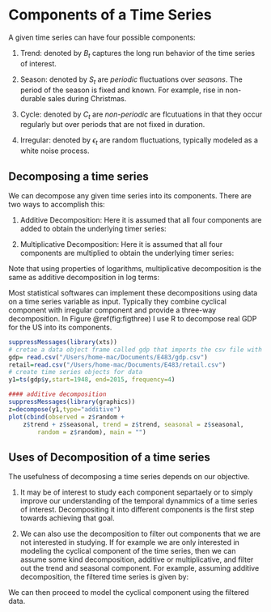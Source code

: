 # Components of a Time Series

A given time series can have four possible components:

1. Trend: denoted by $B_t$ captures the long run behavior of the time series of interest.

2. Season: denoted by $S_t$ are *periodic* fluctuations over *seasons*. The period of the season is fixed and known. For example, rise in non-durable sales during Christmas.

3. Cycle: denoted by $C_t$ are *non-periodic* are flcutuations in that they occur regularly but over periods that are not fixed in duration.

4. Irregular: denoted by $\epsilon_t$ are random fluctuations, typically modeled as a white noise process.

## Decomposing a time series

We can decompose any given time series into its components. There are two ways to accomplish this:

1. Additive Decomposition: Here it is assumed that all four components are added to obtain the underlying timer series:
\begin{equation}
y_t= B_t+S_t+C_t +\epsilon_t
\end{equation}

2. Multiplicative Decomposition: Here it is assumed that all four components are multiplied to obtain the underlying timer series:
\begin{equation}
y_t= B_t \times S_t \times C_t \times \epsilon_t
\end{equation}

Note that using properties of logarithms, multiplicative decomposition is the same as additive decomposition in log terms:
\begin{equation}
log(y_t)= log(B_t) + log(S_t) + log(C_t) + log(\epsilon_t)
\end{equation}

Most statistical softwares can implement these decompositions using data on a time series variable as input. Typically they combine cyclical component with irregular component and provide a three-way decomposition. In Figure \@ref(fig:figthree) I use R to decompose real GDP for the US into its components.

```r
suppressMessages(library(xts))
# cretae a data object frame called gdp that imports the csv file with data
gdp= read.csv("/Users/home-mac/Documents/E483/gdp.csv")
retail=read.csv("/Users/home-mac/Documents/E483/retail.csv")
# create time series objects for data 
y1=ts(gdp$y,start=1948, end=2015, frequency=4)

#### additive decomposition
suppressMessages(library(graphics))
z=decompose(y1,type="additive")
plot(cbind(observed = z$random + 
    z$trend + z$seasonal, trend = z$trend, seasonal = z$seasonal, 
        random = z$random), main = "") 

```

## Uses of Decomposition of a time series

The usefulness of decomposing a time series depends on our objective.

1. It may be of interest to study each component separtaely or to simply improve our understanding of the temporal dynammics of a time series of interest. Decompositing it into different components is the first step towards achieving that goal.

2. We can also use the decomposition to filter out components that we are not interested in studying. If for example we are only interested in modeling the cyclical component of the time series, then we can assume some kind decomposition, additive or multiplicative, and filter out the trend and seasonal component. For example, assuming additive decomposition, the filtered time series is given by:
\begin{equation}
Filtered \ y_t= y_t-B_t-C_t
\end{equation}

We can then proceed to model the cyclical component using the filtered data.
